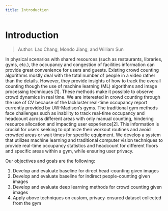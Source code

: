 ```yaml
---
title: Introduction
---
```


# Introduction

> Author: Lao Chang, Mondo Jiang, and William Sun

In physical scenarios with shared resources (such as restaurants, libraries, gyms, etc.), the occupancy and congestion
of facilities information can provide great convenience for users and guests. Existing crowd counting algorithms mostly
deal with the total number of people in a video rather than the details. However, they provide insights of how to track the
overall counting though the use of machine learning (ML) algorithms and image processing techniques [1]. These methods make
it possible to observe crowd dynamics in real time. We are interested in crowd counting through the use of CV because of the
lackluster real-time occupancy report currently provided by UW-Madison’s gyms. The traditional gym methods face challenges
such as inability to track real-time occupancy and headcount across different areas with only manual
counting, hindering resource allocation and impacting user experience[2]. This
information is crucial for users seeking to optimize their workout routines and
avoid crowded areas or wait times for specific equipment.
We develop a system that utilizes machine learning and traditional
computer vision techniques to provide real-time occupancy statistics
and headcount for different floors and specific areas within a gym, while ensuring user privacy.

Our objectives and goals are the following:

1. Develop and evaluate baseline for direct head-counting given images
2. Develop and evaluate baseline for indirect people-counting given images
3. Develop and evaluate deep learning methods for crowd counting given
   images
4. Apply above techniques on custom, privacy-ensured dataset collected from
   the gym
